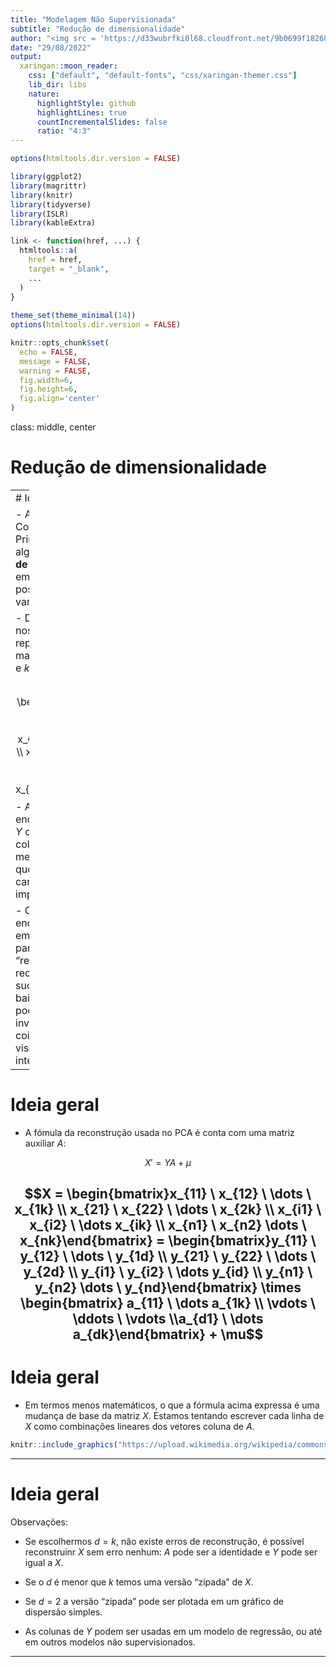 ```yaml
---
title: "Modelagem Não Supervisionada"
subtitle: "Redução de dimensionalidade"
author: "<img src = 'https://d33wubrfki0l68.cloudfront.net/9b0699f18268059bdd2e5c21538a29eade7cbd2b/67e5c/img/logo/cursor1-5.png' width = '30%'>"
date: "29/08/2022"
output:
  xaringan::moon_reader:
    css: ["default", "default-fonts", "css/xaringan-themer.css"]
    lib_dir: libs
    nature:
      highlightStyle: github
      highlightLines: true
      countIncrementalSlides: false
      ratio: "4:3"
---
```


```r
options(htmltools.dir.version = FALSE)

library(ggplot2)
library(magrittr)
library(knitr)
library(tidyverse)
library(ISLR)
library(kableExtra)

link <- function(href, ...) {
  htmltools::a(
    href = href,
    target = "_blank",
    ...
  )
}
  
theme_set(theme_minimal(14))
options(htmltools.dir.version = FALSE)

knitr::opts_chunk$set(
  echo = FALSE, 
  message = FALSE, 
  warning = FALSE,
  fig.width=6, 
  fig.height=6,
  fig.align='center'
)
```

class: middle, center

# Redução de dimensionalidade

---
# Ideia geral

- A Análise de Componentes Principais é um algoritmo de **redução de dimensionalidade**, embora seus usos possam ser dos mais variados

- Digamos que os nossos dados sejam representados pela matriz $X$, com $n$ linhas e $k$ colunas:

$$X = \begin{bmatrix}x_{11}  \ x_{12} \ \dots \ x_{1k} \\ x_{21} \ x_{22} \ \dots \ x_{2k} \\ x_{i1} \ x_{i2} \ \dots x_{ik} \\ x_{n1} \ x_{n2} \dots \ x_{nk}\end{bmatrix}$$
- A ideia do PCA é encontrar uma matriz $Y$ com $k$ linhas e $d$ colunas, onde $d$ é menor do que que $k$, que capte características importantes de $X$.

- O processo de encontrar $Y$ consiste em usar essa matriz para tentar "reconstruir" $X$. Se a reconstrução for bem sucedida (tiver erro baixo), então podemos usar $Y$ ao invés de $X$ para várias coisas: modelagem, visualização, interpretação etc.

---

# Ideia geral

- A fómula da reconstrução usada no PCA é conta com uma matriz auxiliar $A$:

$$X' = Y A+\mu$$

$$X = \begin{bmatrix}x_{11}  \ x_{12} \ \dots \ x_{1k} \\ x_{21} \ x_{22} \ \dots \ x_{2k} \\ x_{i1} \ x_{i2} \ \dots x_{ik} \\ x_{n1} \ x_{n2} \dots \ x_{nk}\end{bmatrix} = \begin{bmatrix}y_{11}  \ y_{12} \ \dots \ y_{1d} \\ y_{21} \ y_{22} \ \dots \ y_{2d} \\ y_{i1} \ y_{i2} \ \dots y_{id} \\ y_{n1} \ y_{n2} \dots \ y_{nd}\end{bmatrix} \times \begin{bmatrix} a_{11} \ \dots a_{1k} \\ \vdots \ \ddots \ \vdots \\a_{d1} \ \dots a_{dk}\end{bmatrix} + \mu$$
---

# Ideia geral

- Em termos menos matemáticos, o que a fórmula acima expressa é uma mudança de base da matriz $X$. Estamos tentando escrever cada linha de $X$ como combinações lineares dos vetores coluna de $A$. 

```r
knitr::include_graphics("https://upload.wikimedia.org/wikipedia/commons/thumb/f/f5/GaussianScatterPCA.svg/1200px-GaussianScatterPCA.svg.png")
```

---

# Ideia geral

Observações: 

- Se escolhermos $d = k$, não existe erros de reconstrução, é possível reconstruinr $X$ sem erro nenhum: $A$ pode ser a identidade e $Y$ pode ser igual a $X$.

- Se o $d$ é menor que $k$ temos uma versão "zipada" de $X$.

- Se $d = 2$ a versão "zipada" pode ser plotada em um gráfico de dispersão simples. 

- As colunas de $Y$ podem ser usadas em um modelo de regressão, ou até em outros modelos não supervisionados.

---
